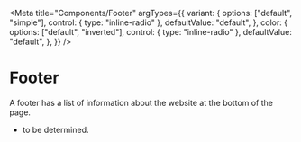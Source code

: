 
<Meta
  title="Components/Footer"
  argTypes={{
    variant: {
      options: ["default", "simple"],
      control: { type: "inline-radio" },
      defaultValue: "default",
    },
    color: {
      options: ["default", "inverted"],
      control: { type: "inline-radio" },
      defaultValue: "default",
    },
  }}
/>

# Footer

A footer has a list of information about the website at the bottom of the page.

* to be determined.
